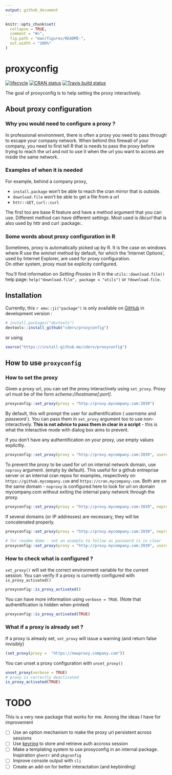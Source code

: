 ```yaml
---
output: github_document
---
```


<!-- README.md is generated from README.Rmd. Please edit that file -->

```r
knitr::opts_chunk$set(
  collapse = TRUE,
  comment = "#>",
  fig.path = "man/figures/README-",
  out.width = "100%"
)
```
# proxyconfig

[![lifecycle](https://img.shields.io/badge/lifecycle-experimental-orange.svg)](https://www.tidyverse.org/lifecycle/#experimental)
[![CRAN status](https://www.r-pkg.org/badges/version/proxyconfig)](https://cran.r-project.org/package=proxyconfig)
[![Travis build status](https://travis-ci.org/cderv/proxyconfig.svg?branch=master)](https://travis-ci.org/cderv/proxyconfig)


The goal of proxyconfig is to help setting the proxy interactively.  

## About proxy configuration

### Why you would need to configure a proxy ? 

In professional environment, there is often a proxy you need to pass through to escape your company network. When behind this firewall of your company, you need to first tell R that is needs to pass the proxy before trying to reach the url and not to use it when the url you want to access are inside the same network. 

### Examples of when it is needed

For example, behind a company proxy, 

+ `install.package` won't be able to reach the cran mirror that is outside. 
+ `download.file` won't be able to get a file from a url
+ `httr::GET`, `curl::curl` 

The first too are base R feature and have a method argument that you can use. Different method 
can have different settings. Most used is _libcurl_ that is also used by httr and curl :package:.

### Some words about proxy configuration in R

Sometimes, proxy is automatically picked up by R. It is the case on windows where R use the _wininet_ method by default, for which the 'Internet Options', used by Internet Explorer, are used for proxy configuration.   
On other system, proxy must be explicity configured. 

You'll find information on _Setting Proxies_ in R in the `utils::download.file()` help page:
`help("download.file", package = "utils")` or `?download.file`.


## Installation

Currently, this `r emo::ji("package")` is only available on [GitHub](https://github.com/) in development version :

```r
# install.packages("devtools")
devtools::install_github("cderv/proxyconfig")
```

or using

```r
source("https://install-github.me/cderv/proxyconfig")
```

## How to use `proxyconfig`

### How to set the proxy

Given a proxy url, you can set the proxy interactively using `set_proxy`. Proxy
url must be of the form _scheme://hostname[:port]_.

```r
proxyconfig::set_proxy(proxy = "http://proxy.mycompany.com:3939")
```

By default, this will prompt the user for authentification ( _username_ and _password_ ). You can pass them in `set_proxy` argument too to use non-interactively. **This is not advice to pass them in clear in a script** - this is what the interactive mode with dialog box aims to prevent. 


If you don't have any authentification on your proxy, use empty values explicitly.
```r
proxyconfig::set_proxy(proxy = "http://proxy.mycompany.com:3939", username = "", password = "")
```

To prevent the proxy to be used for url on internal network domain, use `noproxy` argument. (empty by default). This useful for a github entreprise server or an internal cran repos for examples, respectively on `https://github.mycompany.com` and `https://cran.mycompany.com`. Both are on the same domain - `noproxy` is configured here to look for url on domain mycompany.com without exiting the internal pany network through the proxy.

```r
proxyconfig::set_proxy(proxy = "http://proxy.mycompany.com:3939", noproxy = ".mycompany.com")
```

If several domains (or IP addresses) are necessary, they will be concatenated properly. 

```r
proxyconfig::set_proxy(proxy = "http://proxy.mycompany.com:3939", noproxy = c(".mycompany.com", "163.104.50.180"))
```

```r
# for readme demo - not an example to follow as password is in clear
proxyconfig::set_proxy(proxy = "http://proxy.mycompany.com:3939", username = "its", password = "me", noproxy = c(".mycompany.com", "163.104.50.180"), https = TRUE)
```

### How to check what is configured ? 

`set_proxy()` will set the correct environment variable for the current session. You can verify if a proxy is currently configured with `is_proxy_activated()`

```r
proxyconfig::is_proxy_activated()
```

You can have more information using `verbose = TRUE`. (Note that authentification is hidden when printed)

```r
proxyconfig::is_proxy_activated(TRUE)
```

### What if a proxy is already set ? 

If a proxy is already set, `set_proxy` will issue a warning (and return false invisibly)
```r
(set_proxy(proxy =  "https://newproxy.company.com"))
```

You can unset a proxy configuration with `unset_proxy()`
```r
unset_proxy(verbose = TRUE)
# proxy is correctly deactivated
is_proxy_activated(TRUE)
```


# TODO

This is a very new package that works for me. Among the ideas I have for improvement

 - [ ] Use an option mechanism to make the proxy url persistent across sessions
 - [ ] Use [keyring](https://github.com/r-lib/keyring) to store and retrieve auth accross session
 - [ ] Make a templating system to use proxyconfig in an internal package. Inspiration `ghentr` and `pkgconfig`
 - [ ] Improve console output with `cli`
 - [ ] Create an add-on for better interactation (and keybinding)

